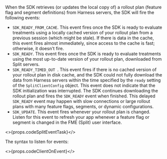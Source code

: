 When the SDK retrieves (or updates the local copy of) a rollout plan (feature flag and segment definitions) from Harness servers, the SDK will fire the following events:

* `SDK_READY_FROM_CACHE`. This event fires once the SDK is ready to evaluate treatments using a locally cached version of your rollout plan from a previous session (which might be stale). If there is data in the cache, this event fires almost immediately, since access to the cache is fast; otherwise, it doesn't fire.
* `SDK_READY`. This event fires once the SDK is ready to evaluate treatments using the most up-to-date version of your rollout plan, downloaded from Split servers.
* `SDK_READY_TIMED_OUT `. This event fires if there is no cached version of your rollout plan in disk cache, and the SDK could not fully download the data from Harness servers within the time specified by the `ready` setting of the `SplitClientConfig` object. This event does not indicate that the SDK initialization was interrupted.  The SDK continues downloading the rollout plan and fires the `SDK_READY` event when finished.  This delayed `SDK_READY` event may happen with slow connections or large rollout plans with many feature flags, segments, or dynamic configurations.
* `SDK_UPDATE`. This event fires whenever your rollout plan is changed. Listen for this event to refresh your app whenever a feature flag or segment is changed in the FME (Split) user interface.

<>{props.codeSplitEventTask}</>

The syntax to listen for events:

<>{props.codeClientOnEvent}</>
